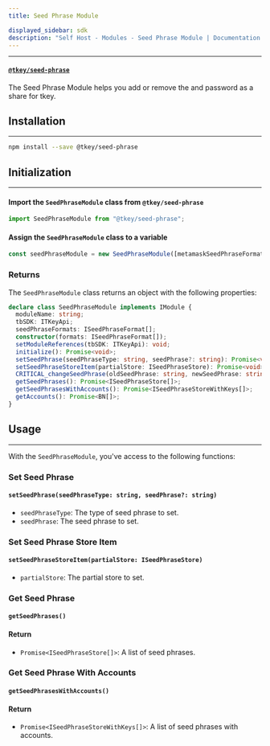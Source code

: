 ```yaml
---
title: Seed Phrase Module

displayed_sidebar: sdk
description: "Self Host - Modules - Seed Phrase Module | Documentation - Web3Auth"
---
```


---

#### [`@tkey/seed-phrase`](https://npmjs.com/package/@tkey/seed-phrase)

The Seed Phrase Module helps you add or remove the and password as a share for tkey.

## Installation

---

```bash npm2yarn
npm install --save @tkey/seed-phrase
```

## Initialization

---

#### Import the `SeedPhraseModule` class from `@tkey/seed-phrase`

```javascript
import SeedPhraseModule from "@tkey/seed-phrase";
```

#### Assign the `SeedPhraseModule` class to a variable

```javascript
const seedPhraseModule = new SeedPhraseModule([metamaskSeedPhraseFormat]);
```

### Returns

The `SeedPhraseModule` class returns an object with the following properties:

```ts
declare class SeedPhraseModule implements IModule {
  moduleName: string;
  tbSDK: ITKeyApi;
  seedPhraseFormats: ISeedPhraseFormat[];
  constructor(formats: ISeedPhraseFormat[]);
  setModuleReferences(tbSDK: ITKeyApi): void;
  initialize(): Promise<void>;
  setSeedPhrase(seedPhraseType: string, seedPhrase?: string): Promise<void>;
  setSeedPhraseStoreItem(partialStore: ISeedPhraseStore): Promise<void>;
  CRITICAL_changeSeedPhrase(oldSeedPhrase: string, newSeedPhrase: string): Promise<void>;
  getSeedPhrases(): Promise<ISeedPhraseStore[]>;
  getSeedPhrasesWithAccounts(): Promise<ISeedPhraseStoreWithKeys[]>;
  getAccounts(): Promise<BN[]>;
}
```

## Usage

---

With the `SeedPhraseModule`, you've access to the following functions:

### Set Seed Phrase

#### `setSeedPhrase(seedPhraseType: string, seedPhrase?: string)`

- `seedPhraseType`: The type of seed phrase to set.
- `seedPhrase`: The seed phrase to set.

### Set Seed Phrase Store Item

#### `setSeedPhraseStoreItem(partialStore: ISeedPhraseStore)`

- `partialStore`: The partial store to set.

### Get Seed Phrase

#### `getSeedPhrases()`

#### Return

- `Promise<ISeedPhraseStore[]>`: A list of seed phrases.

### Get Seed Phrase With Accounts

#### `getSeedPhrasesWithAccounts()`

#### Return

- `Promise<ISeedPhraseStoreWithKeys[]>`: A list of seed phrases with accounts.
